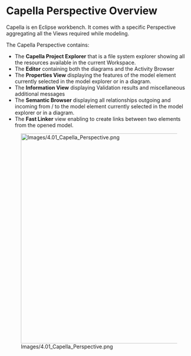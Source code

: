             
= Capella Perspective Overview =
 
Capella is en Eclipse workbench. It comes with a specific Perspective aggregating all the Views required while modeling.

 
The Capella Perspective contains:

 
* The '''Capella Project Explorer''' that is a file system explorer showing all the resources available in the current 	Workspace.
* The '''Editor''' containing both the diagrams and the Activity Browser
* The '''Properties View''' displaying the features of the model 	element currently selected in the model explorer or in a diagram.
* The '''Information View''' displaying Validation results and 	miscellaneous additional messages
* The '''Semantic Browser''' displaying all relationships outgoing 	and incoming from / to the model element currently selected in the model explorer or in a diagram.
* The '''Fast Linker''' view enabling to create links between two elements from the opened model.
 
[[Image:Images/4.01_Capella_Perspective.png|900x570px]]

   